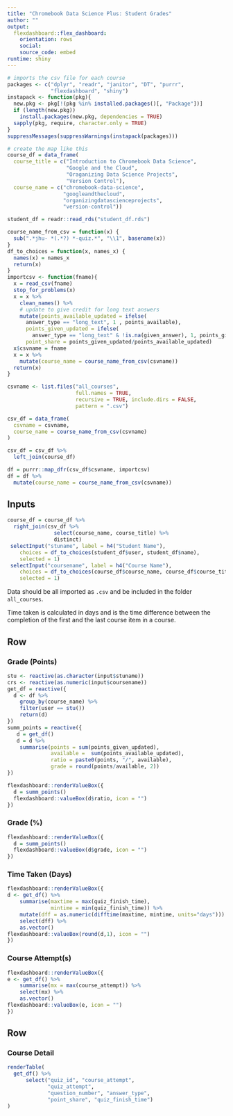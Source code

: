 ```yaml
---
title: "Chromebook Data Science Plus: Student Grades"
author: ""
output: 
  flexdashboard::flex_dashboard:
    orientation: rows
    social: 
    source_code: embed
runtime: shiny
---
```


```r
# imports the csv file for each course
packages <- c("dplyr", "readr", "janitor", "DT", "purrr", 
              "flexdashboard", "shiny")
instapack <- function(pkg){
  new.pkg <- pkg[!(pkg %in% installed.packages()[, "Package"])]
  if (length(new.pkg))
    install.packages(new.pkg, dependencies = TRUE)
  sapply(pkg, require, character.only = TRUE)
}
suppressMessages(suppressWarnings(instapack(packages)))
```

```r
# create the map like this
course_df = data_frame(
  course_title = c("Introduction to Chromebook Data Science", 
                   "Google and the Cloud",
                   "Oraganizing Data Science Projects",
                   "Version Control"),
  course_name = c("chromebook-data-science",
                  "googleandthecloud",
                  "organizingdatascienceprojects",
                  "version-control"))
```

```r
student_df = readr::read_rds("student_df.rds")

course_name_from_csv = function(x) {
  sub(".*jhu- *(.*?) *-quiz.*", "\\1", basename(x))
}
df_to_choices = function(x, names_x) {
  names(x) = names_x
  return(x)
}
importcsv <- function(fname){
  x = read_csv(fname)
  stop_for_problems(x)
  x = x %>%  
    clean_names() %>% 
    # update to give credit for long text answers
    mutate(points_available_updated = ifelse(
      answer_type == "long_text", 1 , points_available),
      points_given_updated = ifelse(
        answer_type == "long_text" & !is.na(given_answer), 1, points_given),
      point_share = points_given_updated/points_available_updated) 
  x$csvname = fname
  x = x %>%
    mutate(course_name = course_name_from_csv(csvname))
  return(x)
}
```


```r
csvname <- list.files("all_courses", 
                      full.names = TRUE, 
                      recursive = TRUE, include.dirs = FALSE, 
                      pattern = ".csv")

csv_df = data_frame(
  csvname = csvname,
  course_name = course_name_from_csv(csvname)
)

csv_df = csv_df %>% 
  left_join(course_df)

df = purrr::map_dfr(csv_df$csvname, importcsv)
df = df %>% 
  mutate(course_name = course_name_from_csv(csvname))
```

Inputs {.sidebar}
-----------------------------------------------------------------------

```r
course_df = course_df %>% 
  right_join(csv_df %>% 
               select(course_name, course_title) %>% 
               distinct)
 selectInput("stuname", label = h4("Student Name"), 
    choices = df_to_choices(student_df$user, student_df$name), 
    selected = 1)
 selectInput("coursename", label = h4("Course Name"), 
    choices = df_to_choices(course_df$course_name, course_df$course_title), 
    selected = 1)
```

Data should be all imported as 
`.csv` and be included in the 
folder `all_courses`.

Time taken is calculated in days
and is the time difference
between the completion of the
first and the last course item
in a course.


Row
-----------------------------------------------------------------------

### Grade (Points)

```r
stu <- reactive(as.character(input$stuname))
crs <- reactive(as.numeric(input$coursename))
get_df = reactive({
  d <- df %>% 
    group_by(course_name) %>% 
    filter(user == stu()) 
    return(d)
})
summ_points = reactive({
   d = get_df() 
   d = d %>%
    summarise(points = sum(points_given_updated),
              available =  sum(points_available_updated),
              ratio = paste0(points, "/", available),
              grade = round(points/available, 2))
})

flexdashboard::renderValueBox({
  d = summ_points()
  flexdashboard::valueBox(d$ratio, icon = "")
})
```

### Grade (%) 

```r
flexdashboard::renderValueBox({
  d = summ_points()
  flexdashboard::valueBox(d$grade, icon = "")
})
```



### Time Taken (Days)

```r
flexdashboard::renderValueBox({
d <- get_df() %>% 
    summarise(maxtime = max(quiz_finish_time),
              mintime = min(quiz_finish_time)) %>% 
    mutate(dff = as.numeric(difftime(maxtime, mintime, units="days"))) %>% 
    select(dff) %>% 
    as.vector()
flexdashboard::valueBox(round(d,1), icon = "")
})
```


### Course Attempt(s)

```r
flexdashboard::renderValueBox({
e <- get_df() %>% 
    summarise(mx = max(course_attempt)) %>% 
    select(mx) %>% 
    as.vector()
flexdashboard::valueBox(e, icon = "")
})
```

Row
-----------------------------------------------------------------------
<!-- use DT::renderDataTable instead of renderTable for interactive table -->
### Course Detail
    
```r

renderTable(
  get_df() %>% 
      select("quiz_id", "course_attempt",
             "quiz_attempt",
             "question_number", "answer_type",
             "point_share", "quiz_finish_time") 
)
```
